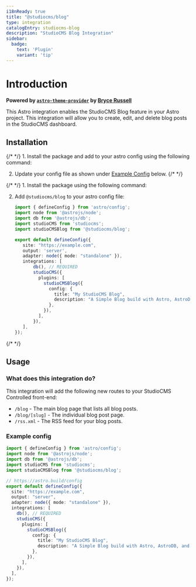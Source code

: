```yaml
---
i18nReady: true
title: "@studiocms/blog"
type: integration
catalogEntry: studiocms-blog
description: "StudioCMS Blog Integration"
sidebar:
  badge: 
    text: 'Plugin'
    variant: 'tip'
---
```



# Introduction

**Powered by [`astro-theme-provider`](https://github.com/astrolicious/astro-theme-provider) by [Bryce Russell](https://github.com/BryceRussell)**

This Astro integration enables the StudioCMS Blog feature in your Astro project. This integration will allow you to create, edit, and delete blog posts in the StudioCMS dashboard.

## Installation

<Tabs syncKey='install-method'>
  <TabItem label="Astro Method" icon='astro'>
{/* <Steps> */}
1. Install the package and add to your astro config using the following command:

   <PackageManagers type="exec" pkg="astro" args="add @studiocms/blog" />

2. Update your config file as shown under [Example Config](#example-config) below.
{/* </Steps> */}
  </TabItem>
  <TabItem label="Manual Method" icon='seti:powershell'>
{/* <Steps> */}
1. Install the package using the following command:

   <PackageManagers pkg="@studiocms/blog" />

2. Add `@studiocms/blog` to your astro config file:

   ```ts title="astro.config.mjs" ins={5, 14-21}
   import { defineConfig } from 'astro/config';
   import node from '@astrojs/node';
   import db from '@astrojs/db';
   import studioCMS from 'studiocms';
   import studioCMSBlog from '@studiocms/blog'; 

   export default defineConfig({
      site: "https://example.com",
      output: 'server',
      adapter: node({ mode: "standalone" }),
      integrations: [
          db(), // REQUIRED
          studioCMS({
            plugins: [
              studioCMSBlog({ 
                config: { 
                  title: "My StudioCMS Blog", 
                  description: "A Simple Blog build with Astro, AstroDB, and StudioCMS.",
                },
              }),
            ],
          }),
      ],
   });
   ```
{/* </Steps> */}
  </TabItem>
</Tabs>

## Usage

### What does this integration do?

This integration will add the following new routes to your StudioCMS Controlled front-end:

- `/blog` - The main blog page that lists all blog posts.
- `/blog/[slug]` - The individual blog post page.
- `/rss.xml` - The RSS feed for your blog posts.

### Example config

```ts title="astro.config.mjs" {3-4, 13-14} ins={5, 15-22}
import { defineConfig } from 'astro/config';
import node from '@astrojs/node';
import db from '@astrojs/db';
import studioCMS from 'studiocms'; 
import studioCMSBlog from '@studiocms/blog'; 

// https://astro.build/config
export default defineConfig({
  site: "https://example.com",
  output: "server",
  adapter: node({ mode: "standalone" }),
  integrations: [ 
    db(), // REQUIRED 
    studioCMS({
      plugins: [
        studioCMSBlog({ 
          config: { 
            title: "My StudioCMS Blog", 
            description: "A Simple Blog build with Astro, AstroDB, and StudioCMS.",
          },
        }),
      ],
    }),
  ],
});
```
